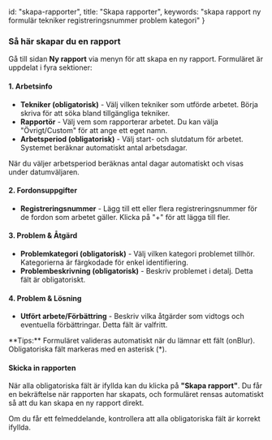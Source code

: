 
  id: "skapa-rapporter",
  title: "Skapa rapporter",
  keywords: "skapa rapport ny formulär tekniker registreringsnummer problem kategori"
}

### Så här skapar du en rapport

Gå till sidan **Ny rapport** via menyn för att skapa en ny rapport. Formuläret är uppdelat i fyra sektioner:

#### 1. Arbetsinfo

- **Tekniker (obligatorisk)** - Välj vilken tekniker som utförde arbetet. Börja skriva för att söka bland tillgängliga tekniker.
- **Rapportör** - Välj vem som rapporterar arbetet. Du kan välja "Övrigt/Custom" för att ange ett eget namn.
- **Arbetsperiod (obligatorisk)** - Välj start- och slutdatum för arbetet. Systemet beräknar automatiskt antal arbetsdagar.

<HelpTip variant="info">
När du väljer arbetsperiod beräknas antal dagar automatiskt och visas under datumväljaren.
</HelpTip>

#### 2. Fordonsuppgifter

- **Registreringsnummer** - Lägg till ett eller flera registreringsnummer för de fordon som arbetet gäller. Klicka på "+" för att lägga till fler.

<RegistrationInputDemo />

#### 3. Problem & Åtgärd

- **Problemkategori (obligatorisk)** - Välj vilken kategori problemet tillhör. Kategorierna är färgkodade för enkel identifiering.
- **Problembeskrivning (obligatorisk)** - Beskriv problemet i detalj. Detta fält är obligatoriskt.

#### 4. Problem & Lösning

- **Utfört arbete/Förbättring** - Beskriv vilka åtgärder som vidtogs och eventuella förbättringar. Detta fält är valfritt.

<HelpTip variant="tip">
**Tips:** Formuläret valideras automatiskt när du lämnar ett fält (onBlur). Obligatoriska fält markeras med en asterisk (*).
</HelpTip>

#### Skicka in rapporten

När alla obligatoriska fält är ifyllda kan du klicka på **"Skapa rapport"**. Du får en bekräftelse när rapporten har skapats, och formuläret rensas automatiskt så att du kan skapa en ny rapport direkt.

<HelpTip variant="warning">
Om du får ett felmeddelande, kontrollera att alla obligatoriska fält är korrekt ifyllda.
</HelpTip>
